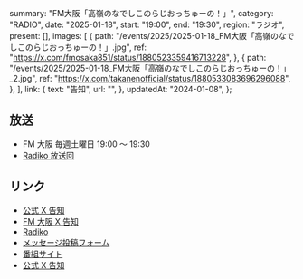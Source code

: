  summary: "FM大阪「高嶺のなでしこのらじおっちゅーの！」",
  category: "RADIO",
  date: "2025-01-18",
  start: "19:00",
  end: "19:30",
  region: "ラジオ",
  present: [],
  images: [
    {
      path: "/events/2025/2025-01-18_FM大阪「高嶺のなでしこのらじおっちゅーの！」.jpg",
      ref: "https://x.com/fmosaka851/status/1880523359416713228",
    },
    {
      path: "/events/2025/2025-01-18_FM大阪「高嶺のなでしこのらじおっちゅーの！」_2.jpg",
      ref: "https://x.com/takanenofficial/status/1880533083696296088",
    },
  ],
  link: {
    text: "告知",
    url: "",
  },
  updatedAt: "2024-01-08",
};

## 放送

- FM 大阪 毎週土曜日 19:00 〜 19:30
- [Radiko 放送回](https://radiko.jp/#!/ts/FMO/20250118190000)

## リンク

- [公式 X 告知](https://x.com/takanenofficial/status/1880533083696296088)
- [FM 大阪 X 告知](https://x.com/fmosaka851/status/1880523359416713228)
- [Radiko](https://radiko.jp/#!/ts/FMO/20250118190000)
- [メッセージ投稿フォーム](https://fmosaka.futureartist.net/enquete/354047)
- [番組サイト](https://www.fmosaka.net/_ct/17722199)
- [公式 X 告知](https://x.com/takanenofficial/status/1836979149044600863)
